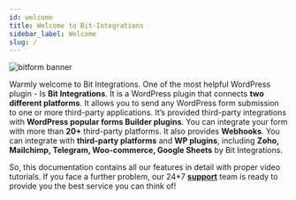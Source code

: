 ```yaml
---
id: welcome
title: Welcome to Bit-Integrations
sidebar_label: Welcome
slug: /
---
```



<Image src="banner_bitintegrations" w="800" alt="bitform banner"/>

Warmly welcome to Bit Integrations. One of the most helpful WordPress plugin - Is **Bit Integrations**. It is a WordPress plugin that connects **two different platforms**. It allows you to send any WordPress form submission to one or more third-party applications. It’s provided third-party integrations with **WordPress popular forms Builder plugins**. You can integrate your form with more than **20+** third-party platforms. It also provides **Webhooks**. You can integrate with **third-party platforms** and **WP plugins**, including **Zoho, Mailchimp, Telegram, Woo-commerce, Google Sheets** by Bit Integrations.
 
So, this documentation contains all our features in detail with proper video tutorials. 
If you face a further problem, our 24*7 **<a href="mailto:support@bitapps.pro">support</a>** team is ready to provide you the best service you can think of!